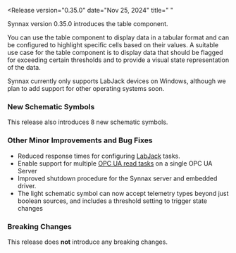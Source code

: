 
<Release
    version="0.35.0"
    date="Nov 25, 2024"
    title=" "
>

<LabJack />

Synnax version 0.35.0 introduces the table component. 

You can use the table component to display data in a tabular format and can be configured to highlight specific cells based on their values.
A suitable use case for the table component is to display data that should be flagged for exceeding certain thresholds and to provide a visual state representation of the data.

Synnax currently only supports LabJack devices on Windows, although we plan to add
support for other operating systems soon.

### New Schematic Symbols

This release also introduces 8 new schematic symbols.

### Other Minor Improvements and Bug Fixes

- Reduced response times for configuring [LabJack](/reference/device-drivers/labjack) tasks.
- Enable support for multiple [OPC UA read tasks](/reference/device-drivers/opc-ua/read-task) on a single OPC UA Server
- Improved shutdown procedure for the Synnax server and embedded driver.
- The light schematic symbol can now accept telemetry types beyond just boolean sources, and includes a threshold setting to trigger state changes

### Breaking Changes

This release does **not** introduce any breaking changes.

</Release>
